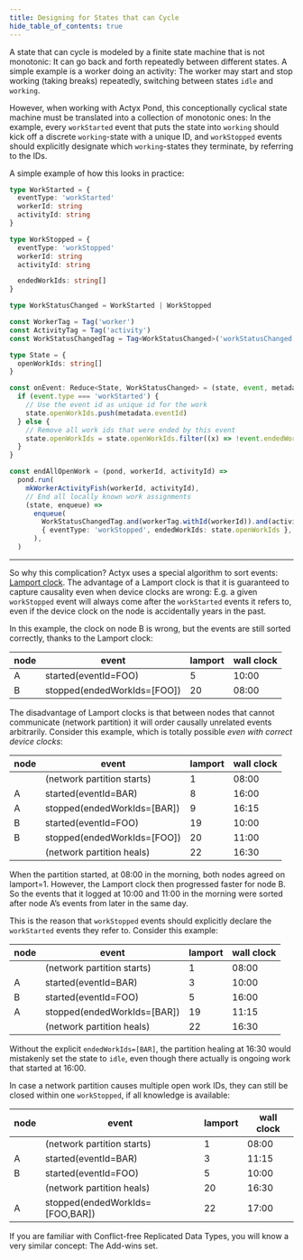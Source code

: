 ```yaml
---
title: Designing for States that can Cycle
hide_table_of_contents: true
---
```


A state that can cycle is modeled by a finite state machine that is not monotonic: It can go back and forth repeatedly between different states.
A simple example is a worker doing an activity: The worker may start and stop working (taking breaks) repeatedly, switching between states `idle` and `working`.

However, when working with Actyx Pond, this conceptionally cyclical state machine must be translated into a collection of monotonic ones:
In the example, every `workStarted` event that puts the state into `working` should kick off a discrete `working`-state with a unique ID,
and `workStopped` events should explicitly designate which `working`-states they terminate, by referring to the IDs.

A simple example of how this looks in practice:

```ts
type WorkStarted = {
  eventType: 'workStarted'
  workerId: string
  activityId: string
}

type WorkStopped = {
  eventType: 'workStopped'
  workerId: string
  activityId: string

  endedWorkIds: string[]
}

type WorkStatusChanged = WorkStarted | WorkStopped

const WorkerTag = Tag('worker')
const ActivityTag = Tag('activity')
const WorkStatusChangedTag = Tag<WorkStatusChanged>('workStatusChanged')

type State = {
  openWorkIds: string[]
}

const onEvent: Reduce<State, WorkStatusChanged> = (state, event, metadata) => {
  if (event.type === 'workStarted') {
    // Use the event id as unique id for the work
    state.openWorkIds.push(metadata.eventId)
  } else {
    // Remove all work ids that were ended by this event
    state.openWorkIds = state.openWorkIds.filter((x) => !event.endedWorkIds.includes(x))
  }
}

const endAllOpenWork = (pond, workerId, activityId) =>
  pond.run(
    mkWorkerActivityFish(workerId, activityId),
    // End all locally known work assignments
    (state, enqueue) =>
      enqueue(
        WorkStatusChangedTag.and(workerTag.withId(workerId)).and(activityTag.withId(activityId)),
        { eventType: 'workStopped', endedWorkIds: state.openWorkIds },
      ),
  )
```

---

So why this complication? Actyx uses a special algorithm to sort events: [Lamport clock](https://en.wikipedia.org/wiki/Lamport_timestamp).
The advantage of a Lamport clock is that it is guaranteed to capture causality even when device clocks are wrong:
E.g. a given `workStopped` event will always come after the `workStarted` events it refers to, even if the device clock on the node is accidentally years in the past.

In this example, the clock on node B is wrong, but the events are still sorted correctly, thanks to the Lamport clock:

| node | event                       | lamport | wall clock |
| ---- | --------------------------- | ------- | ---------- |
| A    | started(eventId=FOO)        | 5       | 10:00      |
| B    | stopped(endedWorkIds=[FOO]) | 20      | 08:00      |

The disadvantage of Lamport clocks is that between nodes that cannot communicate (network partition) it will order causally unrelated events arbitrarily.
Consider this example, which is totally possible _even with correct device clocks_:

| node | event                       | lamport | wall clock |
| ---- | --------------------------- | ------- | ---------- |
|      | (network partition starts)  | 1       | 08:00      |
| A    | started(eventId=BAR)        | 8       | 16:00      |
| A    | stopped(endedWorkIds=[BAR]) | 9       | 16:15      |
| B    | started(eventId=FOO)        | 19      | 10:00      |
| B    | stopped(endedWorkIds=[FOO]) | 20      | 11:00      |
|      | (network partition heals)   | 22      | 16:30      |

When the partition started, at 08:00 in the morning, both nodes agreed on lamport=1.
However, the Lamport clock then progressed faster for node B.
So the events that it logged at 10:00 and 11:00 in the morning were sorted after node A’s events from later in the same day.

This is the reason that `workStopped` events should explicitly declare the `workStarted` events they refer to.
Consider this example:

| node | event                       | lamport | wall clock |
| ---- | --------------------------- | ------- | ---------- |
|      | (network partition starts)  | 1       | 08:00      |
| A    | started(eventId=BAR)        | 3       | 10:00      |
| B    | started(eventId=FOO)        | 5       | 16:00      |
| A    | stopped(endedWorkIds=[BAR]) | 19      | 11:15      |
|      | (network partition heals)   | 22      | 16:30      |

Without the explicit `endedWorkIds=[BAR]`, the partition healing at 16:30 would mistakenly set the state to `idle`, even though there actually is ongoing work that started at 16:00.

In case a network partition causes multiple open work IDs, they can still be closed within one `workStopped`, if all knowledge is available:

| node | event                           | lamport | wall clock |
| ---- | ------------------------------- | ------- | ---------- |
|      | (network partition starts)      | 1       | 08:00      |
| A    | started(eventId=BAR)            | 3       | 11:15      |
| B    | started(eventId=FOO)            | 5       | 10:00      |
|      | (network partition heals)       | 20      | 16:30      |
| A    | stopped(endedWorkIds=[FOO,BAR]) | 22      | 17:00      |

If you are familiar with Conflict-free Replicated Data Types, you will know a very similar concept: The Add-wins set.


<NPS />
